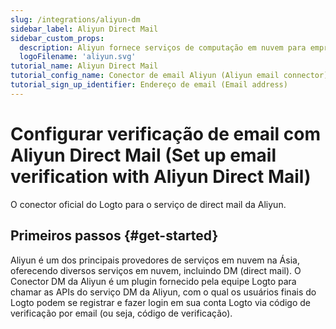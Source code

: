 ```yaml
---
slug: /integrations/aliyun-dm
sidebar_label: Aliyun Direct Mail
sidebar_custom_props:
  description: Aliyun fornece serviços de computação em nuvem para empresas online. (Aliyun provides cloud computing services to online businesses.)
  logoFilename: 'aliyun.svg'
tutorial_name: Aliyun Direct Mail
tutorial_config_name: Conector de email Aliyun (Aliyun email connector)
tutorial_sign_up_identifier: Endereço de email (Email address)
---
```




# Configurar verificação de email com Aliyun Direct Mail (Set up email verification with Aliyun Direct Mail)

O conector oficial do Logto para o serviço de direct mail da Aliyun.

<GuideTip />

## Primeiros passos \{#get-started}

Aliyun é um dos principais provedores de serviços em nuvem na Ásia, oferecendo diversos serviços em nuvem, incluindo DM (direct mail). O Conector DM da Aliyun é um plugin fornecido pela equipe Logto para chamar as APIs do serviço DM da Aliyun, com o qual os usuários finais do Logto podem se registrar e fazer login em sua conta Logto via código de verificação por email (ou seja, código de verificação).

<Integration />
